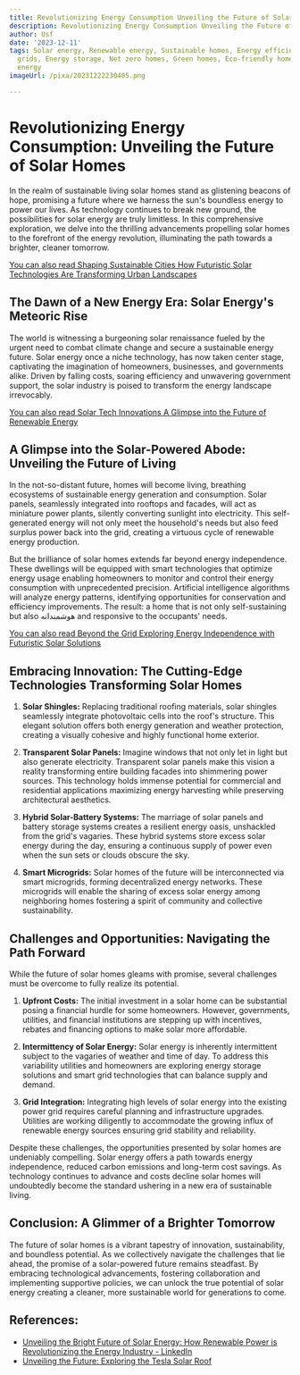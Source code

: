 ```yaml
---
title: Revolutionizing Energy Consumption Unveiling the Future of Solar Homes
description: Revolutionizing Energy Consumption Unveiling the Future of Solar Homes
author: Usf
date: '2023-12-11'
tags: Solar energy, Renewable energy, Sustainable homes, Energy efficiency, Smart
  grids, Energy storage, Net zero homes, Green homes, Eco-friendly homes, Future of
  energy
imageUrl: /pixa/20231222230405.png

---
```

# Revolutionizing Energy Consumption: Unveiling the Future of Solar Homes

In the realm of sustainable living solar homes stand as glistening beacons of hope, promising a future where we  harness the sun's  boundless energy to power our  lives. As technology continues to break new ground, the possibilities for solar energy are truly  limitless. In  this comprehensive exploration, we delve into the  thrilling advancements propelling solar homes to the forefront of the energy revolution, illuminating the path towards a brighter, cleaner tomorrow.

[You can also read Shaping Sustainable Cities How Futuristic Solar Technologies Are Transforming Urban Landscapes](Shaping%20Sustainable%20Cities%20How%20Futuristic%20Solar%20Technologies%20Are%20Transforming%20Urban%20Landscapes)


## The Dawn of a  New Energy Era: Solar  Energy's  Meteoric Rise

The world  is  witnessing a burgeoning solar renaissance fueled  by the urgent need to combat climate change and secure  a sustainable energy future. Solar energy once a niche technology, has now taken center  stage, captivating  the imagination of homeowners, businesses,  and governments  alike. Driven by  falling costs, soaring efficiency and unwavering government support,  the solar industry is poised to transform the energy landscape irrevocably.

[You can also read Solar Tech Innovations A Glimpse  into the Future of Renewable Energy](Solar%20Tech%20Innovations%20A%20Glimpse%20into%20the%20Future%20of%20Renewable%20Energy)


## A Glimpse into the Solar-Powered Abode: Unveiling the Future of Living

In the not-so-distant future, homes will become  living, breathing ecosystems of sustainable energy generation and consumption.  Solar panels, seamlessly integrated into rooftops and facades, will act as  miniature power plants,  silently  converting sunlight  into  electricity. This self-generated  energy will not  only meet the  household's needs but also feed surplus  power back into the grid, creating a  virtuous cycle of renewable energy production.

But the  brilliance of solar homes extends far beyond energy  independence. These dwellings  will be equipped with smart technologies that optimize energy usage enabling homeowners to monitor and control their energy consumption with unprecedented precision. Artificial  intelligence algorithms  will analyze energy patterns, identifying opportunities for conservation and efficiency improvements.  The result: a home that is not only self-sustaining but also هوشمندانه  and responsive to the occupants' needs.

[You can also read Beyond the Grid Exploring Energy Independence with Futuristic Solar Solutions](Beyond%20the%20Grid%20Exploring%20Energy%20Independence%20with%20Futuristic%20Solar%20Solutions)


## Embracing Innovation: The Cutting-Edge Technologies Transforming Solar Homes

1. **Solar Shingles:** Replacing traditional roofing materials, solar shingles seamlessly integrate photovoltaic cells into the roof's structure. This elegant solution offers both energy generation and weather protection, creating a visually cohesive and highly functional home exterior.

2. **Transparent Solar Panels:**  Imagine windows that not only  let  in light but also generate electricity. Transparent solar panels make  this vision a reality transforming entire building facades into shimmering power sources.  This technology holds immense potential for commercial and residential applications maximizing energy harvesting while  preserving architectural  aesthetics.

3. **Hybrid Solar-Battery Systems:** The marriage of solar  panels and battery storage systems creates a resilient energy oasis, unshackled from the grid's  vagaries.  These hybrid systems store excess solar energy during  the  day, ensuring a continuous supply of power even when the sun  sets or clouds obscure the sky.

4. **Smart Microgrids:** Solar homes of the future will be interconnected  via smart microgrids, forming decentralized energy networks. These microgrids will enable the  sharing of excess solar energy among neighboring homes fostering a spirit of community and collective sustainability.

## Challenges and Opportunities: Navigating  the  Path Forward

While the future of solar  homes gleams with promise, several challenges must be overcome to fully realize its potential.

1. **Upfront Costs:** The initial investment in a solar home can be substantial posing a financial hurdle for some homeowners. However, governments, utilities, and financial institutions are stepping up  with incentives, rebates and financing  options to make solar more affordable.

2.  **Intermittency of Solar Energy:** Solar energy is inherently intermittent subject  to the vagaries of weather and time of day. To address this variability utilities and homeowners are  exploring energy storage  solutions  and smart grid technologies that can balance  supply and demand.

3. **Grid  Integration:** Integrating high levels of solar energy into the existing power  grid  requires  careful planning and infrastructure upgrades.  Utilities are working  diligently to accommodate the growing influx of renewable energy sources ensuring grid stability and reliability.

Despite these challenges, the opportunities presented by solar homes are undeniably compelling. Solar energy offers a path towards energy independence, reduced carbon emissions and long-term cost savings. As technology continues to advance and costs decline solar homes will undoubtedly become the standard ushering in a new era of sustainable  living.

## Conclusion: A Glimmer of a Brighter Tomorrow

The future of solar homes is a vibrant tapestry of innovation, sustainability, and boundless potential. As we collectively navigate the challenges that lie ahead, the promise of a  solar-powered future remains  steadfast. By embracing technological advancements, fostering collaboration and implementing supportive policies, we can unlock the true potential  of solar  energy creating a cleaner, more sustainable world for generations to come.

## References:
- [Unveiling the Bright Future of Solar Energy: How Renewable Power is Revolutionizing the Energy Industry - LinkedIn](https://www.linkedin.com/pulse/unveiling-bright-future-solar-energy-how-renewable-power-bt2fc)
- [Unveiling the Future: Exploring the Tesla Solar Roof](https://www.cosmicsolar.com/unveiling-the-future-exploring-the-tesla-solar-roof)
